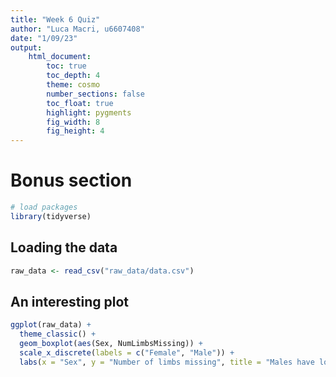 ```yaml
---
title: "Week 6 Quiz"
author: "Luca Macri, u6607408"
date: "1/09/23"
output:  
    html_document:
        toc: true
        toc_depth: 4
        theme: cosmo
        number_sections: false
        toc_float: true
        highlight: pygments
        fig_width: 8
        fig_height: 4
---
```


# Bonus section

```r
# load packages
library(tidyverse)
```

## Loading the data

```r
raw_data <- read_csv("raw_data/data.csv")
```

## An interesting plot

```r
ggplot(raw_data) +
  theme_classic() +
  geom_boxplot(aes(Sex, NumLimbsMissing)) +
  scale_x_discrete(labels = c("Female", "Male")) +
  labs(x = "Sex", y = "Number of limbs missing", title = "Males have lost more limbs on average than females")
```

